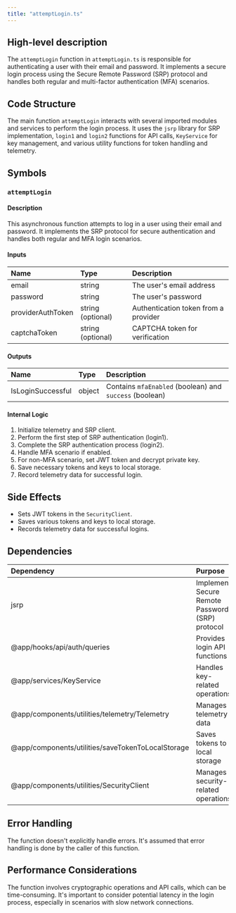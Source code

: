```yaml
---
title: "attemptLogin.ts"
---
```


## High-level description
The `attemptLogin` function in `attemptLogin.ts` is responsible for authenticating a user with their email and password. It implements a secure login process using the Secure Remote Password (SRP) protocol and handles both regular and multi-factor authentication (MFA) scenarios.

## Code Structure
The main function `attemptLogin` interacts with several imported modules and services to perform the login process. It uses the `jsrp` library for SRP implementation, `login1` and `login2` functions for API calls, `KeyService` for key management, and various utility functions for token handling and telemetry.

## Symbols

### `attemptLogin`
#### Description
This asynchronous function attempts to log in a user using their email and password. It implements the SRP protocol for secure authentication and handles both regular and MFA login scenarios.

#### Inputs
| Name | Type | Description |
|:-----|:-----|:------------|
| email | string | The user's email address |
| password | string | The user's password |
| providerAuthToken | string (optional) | Authentication token from a provider |
| captchaToken | string (optional) | CAPTCHA token for verification |

#### Outputs
| Name | Type | Description |
|:-----|:-----|:------------|
| IsLoginSuccessful | object | Contains `mfaEnabled` (boolean) and `success` (boolean) |

#### Internal Logic
1. Initialize telemetry and SRP client.
2. Perform the first step of SRP authentication (login1).
3. Complete the SRP authentication process (login2).
4. Handle MFA scenario if enabled.
5. For non-MFA scenario, set JWT token and decrypt private key.
6. Save necessary tokens and keys to local storage.
7. Record telemetry data for successful login.

## Side Effects
- Sets JWT tokens in the `SecurityClient`.
- Saves various tokens and keys to local storage.
- Records telemetry data for successful logins.

## Dependencies
| Dependency | Purpose |
|:-----------|:--------|
| jsrp | Implements Secure Remote Password (SRP) protocol |
| @app/hooks/api/auth/queries | Provides login API functions |
| @app/services/KeyService | Handles key-related operations |
| @app/components/utilities/telemetry/Telemetry | Manages telemetry data |
| @app/components/utilities/saveTokenToLocalStorage | Saves tokens to local storage |
| @app/components/utilities/SecurityClient | Manages security-related operations |

## Error Handling
The function doesn't explicitly handle errors. It's assumed that error handling is done by the caller of this function.

## Performance Considerations
The function involves cryptographic operations and API calls, which can be time-consuming. It's important to consider potential latency in the login process, especially in scenarios with slow network connections.